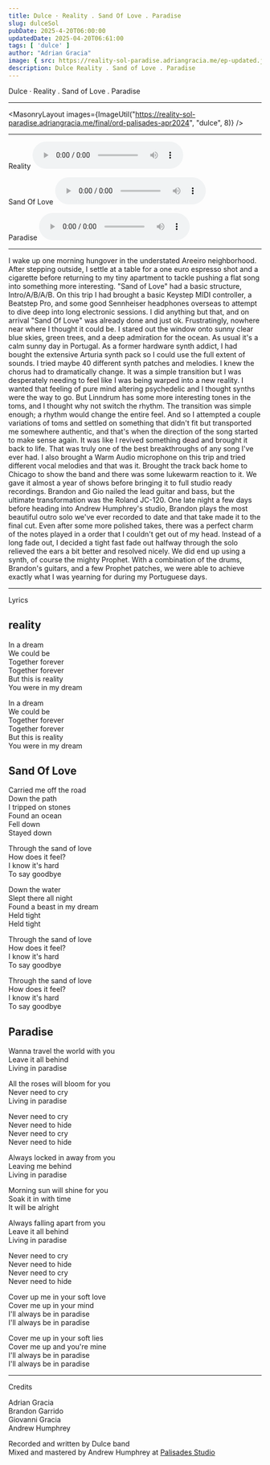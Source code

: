 ```yaml
---
title: Dulce · Reality . Sand Of Love . Paradise
slug: dulceSol
pubDate: 2025-4-20T06:00:00
updatedDate: 2025-04-20T06:61:00
tags: [ 'dulce' ]
author: "Adrian Gracia"
image: { src: https://reality-sol-paradise.adriangracia.me/ep-updated.jpg, alt: dulce_1, positionx: 20%, positiony: 50% }
description: Dulce Reality . Sand of Love . Paradise
---
```


Dulce · Reality . Sand of Love . Paradise

---

<MasonryLayout images={ImageUtil("https://reality-sol-paradise.adriangracia.me/final/ord-palisades-apr2024", "dulce", 8)} />

---

Reality
<audio controls>
  <source src="https://reality-sol-paradise.adriangracia.me/reality.wav" type="audio/wav"/>
Your browser does not support the audio element.
</audio>

Sand Of Love
<audio controls>
  <source src="https://reality-sol-paradise.adriangracia.me/sand_of_love.wav" type="audio/wav"/>
Your browser does not support the audio element.
</audio>

Paradise
<audio controls>
  <source src="https://reality-sol-paradise.adriangracia.me/paradise.wav" type="audio/wav"/>
Your browser does not support the audio element.
</audio>

---

I wake up one morning hungover in the understated Areeiro neighborhood. 
After stepping outside, I settle at a table for a one euro espresso shot 
and a cigarette before returning to my tiny apartment to tackle pushing
a flat song into something more interesting. "Sand of Love" had a basic 
structure, Intro/A/B/A/B. On this trip I had brought a basic Keystep MIDI 
controller, a Beatstep Pro, and some good Sennheiser headphones overseas 
to attempt to dive deep into long electronic sessions. I did anything but 
that, and on arrival "Sand Of Love" was already done and just ok. 
Frustratingly, nowhere near where I thought it could be. I stared out the 
window onto sunny clear blue skies, green trees, and a deep admiration 
for the ocean. As usual it's a calm sunny day in Portugal. As a former
hardware synth addict, I had bought the extensive Arturia synth pack so
I could use the full extent of sounds. I tried maybe 40 different synth patches
and melodies. I knew the chorus had to dramatically change. 
It was a simple transition but I was desperately needing to feel 
like I was being warped into a new reality. I wanted that feeling of 
pure mind altering psychedelic and I thought synths were the way to go. 
But Linndrum has some more interesting tones in the toms, and I thought 
why not switch the rhythm. The transition was simple enough; a rhythm would
change the entire feel. And so I attempted a couple variations of toms and 
settled on something that didn't fit but transported me somewhere authentic, 
and that's when the direction of the song started to make sense again. It was 
like I revived something dead and brought it back to life. That was truly one 
of the best breakthroughs of any song I've ever had. I also brought a Warm Audio 
microphone on this trip and tried different vocal melodies and that was it. 
Brought the track back home to Chicago to show the band and there was some 
lukewarm reaction to it. We gave it almost a year of shows before bringing it 
to full studio ready recordings. Brandon and Gio nailed the lead guitar and bass, 
but the ultimate transformation was the Roland JC-120. One late night a few days 
before heading into Andrew Humphrey's studio, Brandon plays the most beautiful 
outro solo we've ever recorded to date and that take made it to the final cut. 
Even after some more polished takes, there was a perfect charm of the notes played 
in a order that I couldn't get out of my head. Instead of a long fade out, I decided 
a tight fast fade out halfway through the solo relieved the ears a bit better 
and resolved nicely. We did end up using a synth, of course the mighty Prophet. 
With a combination of the drums, Brandon's guitars, and a few Prophet patches, 
we were able to achieve exactly what I was yearning for during my Portuguese days.

---

Lyrics 

reality
-
In a dream <br/>
We could be <br/>
Together forever <br/>
Together forever <br/>
But this is reality <br/>
You were in my dream <br/>

In a dream <br/>
We could be <br/>
Together forever <br/>
Together forever <br/>
But this is reality <br/>
You were in my dream <br/>

Sand Of Love
-
Carried me off the road <br/>
Down the path <br/>
I tripped on stones <br/>
Found an ocean <br/>
Fell down <br/>
Stayed down <br/>

Through the sand of love <br/>
How does it feel? <br/>
I know it's hard <br/>
To say goodbye <br/>

Down the water <br/>
Slept there all night <br/>
Found a beast in my dream <br/>
Held tight <br/>
Held tight <br/>

Through the sand of love <br/>
How does it feel? <br/>
I know it's hard <br/>
To say goodbye <br/>

Through the sand of love <br/>
How does it feel? <br/>
I know it's hard <br/>
To say goodbye <br/>

Paradise
-
Wanna travel the world with you <br/>
Leave it all behind <br/>
Living in paradise <br/>

All the roses will bloom for you <br/>
Never need to cry <br/>
Living in paradise <br/>

Never need to cry <br/>
Never need to hide <br/>
Never need to cry <br/>
Never need to hide <br/>

Always locked in away from you <br/>
Leaving me behind <br/>
Living in paradise <br/>

Morning sun will shine for you <br/>
Soak it in with time <br/>
It will be alright <br/>

Always falling apart from you <br/>
Leave it all behind <br/>
Living in paradise <br/>

Never need to cry <br/>
Never need to hide <br/>
Never need to cry <br/>
Never need to hide

Cover up me in your soft love <br/>
Cover me up in your mind <br/>
I'll always be in paradise <br/>
I'll always be in paradise <br/>

Cover me up in your soft lies <br/>
Cover me up and you're mine <br/>
I'll always be in paradise <br/>
I'll always be in paradise <br/>

---
Credits

Adrian Gracia  <br/>
Brandon Garrido  <br/>
Giovanni Gracia  <br/>
Andrew Humphrey  <br/>

Recorded and written by Dulce band  <br/>
Mixed and mastered by Andrew Humphrey at <a href="https://palisadestudios.com/">Palisades Studio</a>
 